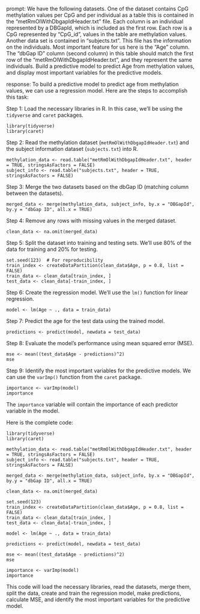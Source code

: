 prompt:
We have the following datasets. One of the dataset contains CpG methylation values per CpG and per individual as a table this is contained in the “metRmOlWithDbgapIdHeader.txt” file. Each column is an individual represented by a DBGapId, which is included as the first row. Each row is a CpG represented by "CpG_id", values in the table are methylation values. Another data set is contained in “subjects.txt”. This file has the information on the individuals. Most important feature for us here is the "Age" column. The "dbGap ID" column (second column) in this table should match the first row of the "metRmOlWithDbgapIdHeader.txt", and they represent the same individuals. Build a predictive model to predict Age from methylation values, and display most important variables for the predictive models. 

response:
To build a predictive model to predict age from methylation values, we can use a regression model. Here are the steps to accomplish this task:

Step 1: Load the necessary libraries in R. In this case, we'll be using the `tidyverse` and `caret` packages.

```
library(tidyverse)
library(caret)
```

Step 2: Read the methylation dataset (`metRmOlWithDbgapIdHeader.txt`) and the subject information dataset (`subjects.txt`) into R.

```
methylation_data <- read.table("metRmOlWithDbgapIdHeader.txt", header = TRUE, stringsAsFactors = FALSE)
subject_info <- read.table("subjects.txt", header = TRUE, stringsAsFactors = FALSE)
```

Step 3: Merge the two datasets based on the dbGap ID (matching column between the datasets).

```
merged_data <- merge(methylation_data, subject_info, by.x = "DBGapId", by.y = "dbGap ID", all.x = TRUE)
```

Step 4: Remove any rows with missing values in the merged dataset.

```
clean_data <- na.omit(merged_data)
```

Step 5: Split the dataset into training and testing sets. We'll use 80% of the data for training and 20% for testing.

```
set.seed(123)  # For reproducibility
train_index <- createDataPartition(clean_data$Age, p = 0.8, list = FALSE)
train_data <- clean_data[train_index, ]
test_data <- clean_data[-train_index, ]
```

Step 6: Create the regression model. We'll use the `lm()` function for linear regression.

```
model <- lm(Age ~ ., data = train_data)
```

Step 7: Predict the age for the test data using the trained model.

```
predictions <- predict(model, newdata = test_data)
```

Step 8: Evaluate the model's performance using mean squared error (MSE).

```
mse <- mean((test_data$Age - predictions)^2)
mse
```

Step 9: Identify the most important variables for the predictive models. We can use the `varImp()` function from the `caret` package.

```
importance <- varImp(model)
importance
```

The `importance` variable will contain the importance of each predictor variable in the model.

Here is the complete code:

```
library(tidyverse)
library(caret)

methylation_data <- read.table("metRmOlWithDbgapIdHeader.txt", header = TRUE, stringsAsFactors = FALSE)
subject_info <- read.table("subjects.txt", header = TRUE, stringsAsFactors = FALSE)

merged_data <- merge(methylation_data, subject_info, by.x = "DBGapId", by.y = "dbGap ID", all.x = TRUE)

clean_data <- na.omit(merged_data)

set.seed(123)  
train_index <- createDataPartition(clean_data$Age, p = 0.8, list = FALSE)
train_data <- clean_data[train_index, ]
test_data <- clean_data[-train_index, ]

model <- lm(Age ~ ., data = train_data)

predictions <- predict(model, newdata = test_data)

mse <- mean((test_data$Age - predictions)^2)
mse

importance <- varImp(model)
importance
```

This code will load the necessary libraries, read the datasets, merge them, split the data, create and train the regression model, make predictions, calculate MSE, and identify the most important variables for the predictive model.

